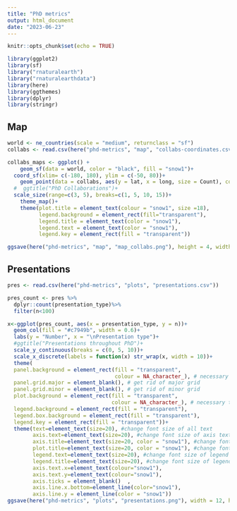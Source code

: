 ```yaml
---
title: "PhD metrics"
output: html_document
date: "2023-06-23"
---
```


```r
knitr::opts_chunk$set(echo = TRUE)

library(ggplot2)
library(sf)
library("rnaturalearth")
library("rnaturalearthdata")
library(here)
library(ggthemes)
library(dplyr)
library(stringr)

```

## Map

```r
world <- ne_countries(scale = "medium", returnclass = "sf")
collabs <- read.csv(here("phd-metrics", "map", "collabs-coordinates.csv"))

collabs_maps <- ggplot() +
    geom_sf(data = world, color = "black", fill = "snow1")+
  coord_sf(xlim= c(-180, 180), ylim = c(-50, 80))+
    geom_point(data = collabs, aes(y = lat, x = long, size = Count), color = "#c7949b", alpha = .6)+
  #  ggtitle("PhD Collaborations")+
  scale_size(range=c(3, 5), breaks=c(1, 5, 10, 15))+
    theme_map()+
    theme(plot.title = element_text(colour = "snow1", size =18),
          legend.background = element_rect(fill="transparent"),
          legend.title = element_text(color = "snow1"),
          legend.text = element_text(color = "snow1"),
          legend.key = element_rect(fill = "transparent"))

ggsave(here("phd-metrics", "map", "map_collabs.png"), height = 4, width = 8)


```

## Presentations

```r
pres <- read.csv(here("phd-metrics", "plots", "presentations.csv"))

pres_count <- pres %>%
  dplyr::count(presentation_type)%>%
  filter(n<100)

x<-ggplot(pres_count, aes(x = presentation_type, y = n))+
  geom_col(fill = "#c7949b", width = 0.6)+
  labs(y = "Number", x = "\nPresentation type")+
  #ggtitle("Presentations throughout PhD")+
  scale_y_continuous(breaks = c(0, 5, 10))+
  scale_x_discrete(labels = function(x) str_wrap(x, width = 10))+
  theme(
  panel.background = element_rect(fill = "transparent",
                                  colour = NA_character_), # necessary to avoid drawing panel outline
  panel.grid.major = element_blank(), # get rid of major grid
  panel.grid.minor = element_blank(), # get rid of minor grid
  plot.background = element_rect(fill = "transparent",
                                 colour = NA_character_), # necessary to avoid drawing plot outline
  legend.background = element_rect(fill = "transparent"),
  legend.box.background = element_rect(fill = "transparent"),
  legend.key = element_rect(fill = "transparent"))+
  theme(text=element_text(size=20), #change font size of all text
        axis.text=element_text(size=20), #change font size of axis text
        axis.title=element_text(size=20, color = "snow1"), #change font size of axis titles
        plot.title=element_text(size=20, color = "snow1"), #change font size of plot title
        legend.text=element_text(size=20), #change font size of legend text
        legend.title=element_text(size=20), #change font size of legend title   
        axis.text.x=element_text(colour="snow1"),
        axis.text.y=element_text(colour="snow1"),
        axis.ticks = element_blank()  ,
        axis.line.x.bottom=element_line(color="snow1"),
        axis.line.y = element_line(color = "snow1"))
ggsave(here("phd-metrics", "plots", "presentations.png"), width = 12, height = 6)

```
